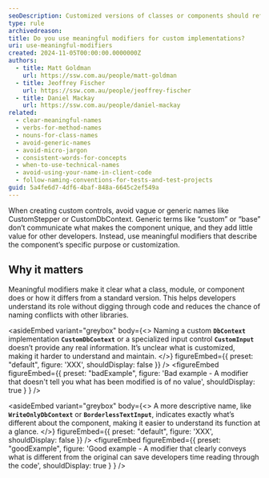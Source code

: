 ```yaml
---
seoDescription: Customized versions of classes or components should reflect the customization in the name.
type: rule
archivedreason:
title: Do you use meaningful modifiers for custom implementations?
uri: use-meaningful-modifiers
created: 2024-11-05T00:00:00.0000000Z
authors:
  - title: Matt Goldman
    url: https://ssw.com.au/people/matt-goldman
  - title: Jeoffrey Fischer
    url: https://ssw.com.au/people/jeoffrey-fischer
  - title: Daniel Mackay
    url: https://ssw.com.au/people/daniel-mackay
related:
  - clear-meaningful-names
  - verbs-for-method-names
  - nouns-for-class-names
  - avoid-generic-names
  - avoid-micro-jargon
  - consistent-words-for-concepts
  - when-to-use-technical-names
  - avoid-using-your-name-in-client-code
  - follow-naming-conventions-for-tests-and-test-projects
guid: 5a4fe6d7-4df6-4baf-848a-6645c2ef549a
---
```


When creating custom controls, avoid vague or generic names like CustomStepper or CustomDbContext. Generic terms like “custom” or “base” don’t communicate what makes the component unique, and they add little value for other developers. Instead, use meaningful modifiers that describe the component’s specific purpose or customization.
## Why it matters

Meaningful modifiers make it clear what a class, module, or component does or how it differs from a standard version. This helps developers understand its role without digging through code and reduces the chance of naming conflicts with other libraries.

<asideEmbed
  variant="greybox"
  body={<>
    Naming a custom **`DbContext`** implementation **`CustomDbContext`** or a specialized input control **`CustomInput`** doesn’t provide any real information. It’s unclear what is customized, making it harder to understand and maintain.
  </>}
  figureEmbed={{
    preset: "default",
    figure: 'XXX',
    shouldDisplay: false
  }}
/>
<figureEmbed figureEmbed={{
  preset: "badExample",
  figure: 'Bad example - A modifier that doesn\'t tell you what has been modified is of no value',
  shouldDisplay: true
} } />


<asideEmbed
  variant="greybox"
  body={<>
    A more descriptive name, like **`WriteOnlyDbContext`** or **`BorderlessTextInput`**, indicates exactly what’s different about the component, making it easier to understand its function at a glance.
  </>}
  figureEmbed={{
    preset: "default",
    figure: 'XXX',
    shouldDisplay: false
  }}
/>
<figureEmbed figureEmbed={{
  preset: "goodExample",
  figure: 'Good example - A modifier that clearly conveys what is different from the original can save developers time reading through the code',
  shouldDisplay: true
} } />
